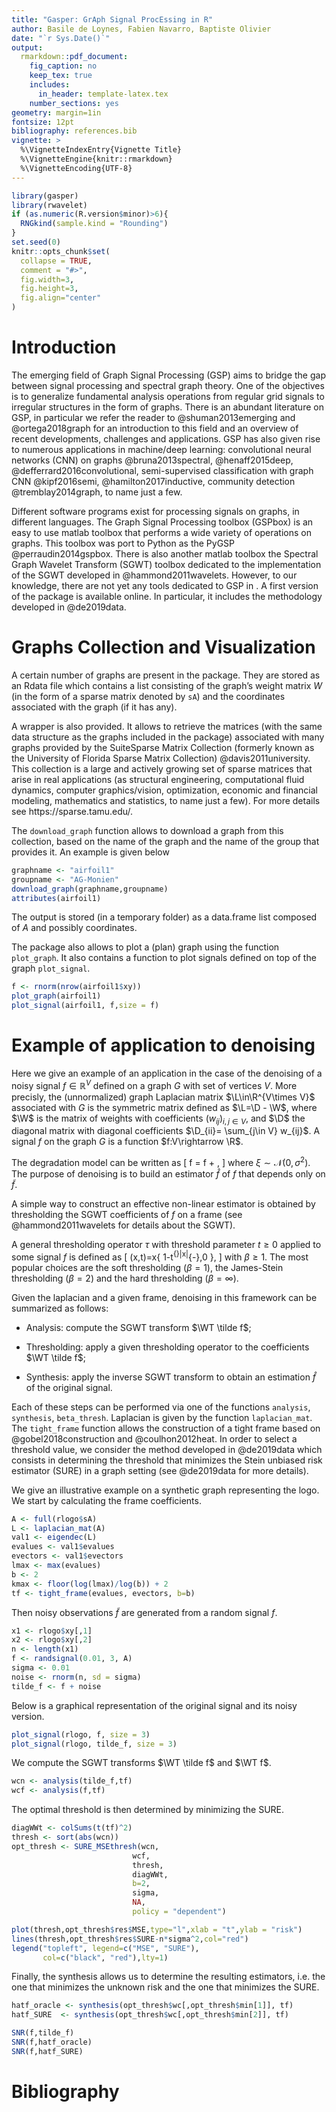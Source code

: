 ```yaml
---
title: "Gasper: GrAph Signal ProcEssing in R"
author: Basile de Loynes, Fabien Navarro, Baptiste Olivier
date: "`r Sys.Date()`"
output: 
  rmarkdown::pdf_document:
    fig_caption: no
    keep_tex: true
    includes:
      in_header: template-latex.tex
    number_sections: yes
geometry: margin=1in
fontsize: 12pt
bibliography: references.bib
vignette: >
  %\VignetteIndexEntry{Vignette Title}
  %\VignetteEngine{knitr::rmarkdown}
  %\VignetteEncoding{UTF-8}
---
```


```r
library(gasper)
library(rwavelet)
if (as.numeric(R.version$minor)>6){
  RNGkind(sample.kind = "Rounding")
}
set.seed(0)
knitr::opts_chunk$set(
  collapse = TRUE,
  comment = "#>",
  fig.width=3,
  fig.height=3, 
  fig.align="center"
)
```
\begin{abstract}
We present a short tutorial on to the use of the \proglang{R} \pkg{gasper} package. Gasper is a package dedicated to signal processing on graphs.
\end{abstract}

# Introduction
The emerging field of Graph Signal Processing (GSP) aims to bridge the gap between signal processing and spectral graph theory. One of the objectives is to generalize fundamental analysis operations from regular grid signals to irregular structures in the form of graphs. There is an abundant literature on GSP, in particular we refer the reader to @shuman2013emerging and @ortega2018graph for an introduction to this field and an overview of recent developments, challenges and applications. GSP has also given rise to numerous applications in machine/deep learning: convolutional neural networks (CNN) on graphs @bruna2013spectral, @henaff2015deep, @defferrard2016convolutional, semi-supervised classification with graph CNN @kipf2016semi, @hamilton2017inductive,  community detection @tremblay2014graph, to name just a few.

Different software programs exist for processing signals on graphs, in different languages. The Graph Signal Processing toolbox (GSPbox) is an easy to use matlab toolbox that performs a wide variety of operations on graphs. This toolbox was port to Python as the PyGSP @perraudin2014gspbox. There is also another matlab toolbox the Spectral Graph Wavelet Transform (SGWT) toolbox dedicated to the implementation of the SGWT developed in @hammond2011wavelets. However, to our knowledge, there are not yet any tools dedicated to GSP in \proglang{R}. A first version of the \pkg{gasper} package is available online\footnote{https://github.com/fabnavarro/gasper}. In particular, it includes the methodology developed in @de2019data.

# Graphs Collection and Visualization
A certain number of graphs are present in the package. They are stored as an Rdata file  which contains a list consisting of the graph's weight matrix $W$ (in the form of a sparse matrix denoted by `sA`) and the coordinates associated with the graph (if it has any).

A wrapper is also provided. It allows to retrieve the matrices (with the same data structure as the graphs included in the package) associated with many graphs provided by the SuiteSparse Matrix Collection (formerly known as the University of Florida Sparse Matrix Collection) @davis2011university. This collection is a large and actively growing set of sparse matrices that arise in real applications (as structural engineering, computational fluid dynamics, computer graphics/vision, optimization, economic and financial modeling, mathematics and statistics, to name just a few). For more details see https://sparse.tamu.edu/.

The `download_graph` function allows to download a graph from this collection, based on the name of the graph and the name of the group that provides it. An example is given below
```r
graphname <- "airfoil1"
groupname <- "AG-Monien"
download_graph(graphname,groupname)
attributes(airfoil1)
```
The output is stored (in a temporary folder) as a data.frame list composed of $A$ and possibly coordinates.

The package also allows to plot a (plan) graph using the function `plot_graph`. It also contains a function to plot signals defined on top of the graph `plot_signal`.
```r
f <- rnorm(nrow(airfoil1$xy))
plot_graph(airfoil1)
plot_signal(airfoil1, f,size = f)
```

# Example of application to denoising

Here we give an example of an application in the case of the denoising of a noisy signal $f\in\mathbb{R}^V$ defined on a graph $G$ with set of vertices $V$. More precisly, the (unnormalized) graph Laplacian matrix $\L\in\R^{V\times V}$ associated with $G$ is the symmetric matrix defined as $\L=\D - \W$, where $\W$ is the matrix of weights with coefficients $(w_{ij})_{i,j\in V}$, and $\D$ the diagonal matrix with diagonal coefficients $\D_{ii}= \sum_{j\in V} w_{ij}$. A signal $f$ on the graph $G$ is a function $f:V\rightarrow \R$. 

The degradation model can be written as
\[
\tilde f = f + \xi,
\]
where $\xi\sim\mathcal{N}(0,\sigma^2)$. The purpose of denoising is to build an estimator $\hat f$ of $f$ that depends only on $\tilde f$.

A simple way to construct an effective non-linear estimator is obtained by thresholding the SGWT coefficients of $f$ on a frame (see @hammond2011wavelets for details about the SGWT).

A general thresholding operator $\tau$ with threshold parameter $t\geq 0$ applied to some signal $f$ is defined as
\[
\tau(x,t)=x\max \{ 1-t^{\beta}|x|^{-\beta},0 \},
\]
 with $\beta \geq 1$. The most popular choices are the soft thresholding ($\beta=1$), the James-Stein thresholding ($\beta=2$) and the hard thresholding ($\beta=\infty$).

Given the laplacian and a given frame, denoising in this framework can be summarized as follows:

* Analysis: compute the SGWT transform $\WT \tilde f$;

* Thresholding: apply a given thresholding operator to the coefficients $\WT  \tilde f$; 

* Synthesis: apply the inverse SGWT transform to obtain an estimation $\hat f$ of the original signal.

Each of these steps can be performed via one of the functions `analysis`, `synthesis`, `beta_thresh`. Laplacian is given by the function `laplacian_mat`. The `tight_frame` function allows the construction of a tight frame based on @gobel2018construction and @coulhon2012heat. In order to select a threshold value, we consider the method developed in @de2019data which consists in determining the threshold that minimizes the Stein unbiased risk estimator (SURE) in a graph setting (see @de2019data for more details).

We give an illustrative example on a synthetic graph representing the \proglang{R} logo. We start by calculating the frame coefficients.
```r
A <- full(rlogo$sA)
L <- laplacian_mat(A)
val1 <- eigendec(L)
evalues <- val1$evalues
evectors <- val1$evectors
lmax <- max(evalues)
b <- 2
kmax <- floor(log(lmax)/log(b)) + 2
tf <- tight_frame(evalues, evectors, b=b)
```

Then noisy observations $\tilde f$ are generated from a random signal $f$.
```r
x1 <- rlogo$xy[,1]
x2 <- rlogo$xy[,2]
n <- length(x1)
f <- randsignal(0.01, 3, A)
sigma <- 0.01
noise <- rnorm(n, sd = sigma)
tilde_f <- f + noise
```

Below is a graphical representation of the original signal and its noisy version.
```r
plot_signal(rlogo, f, size = 3)
plot_signal(rlogo, tilde_f, size = 3)
```

We compute the SGWT transforms $\WT \tilde f$ and $\WT f$.
```r
wcn <- analysis(tilde_f,tf)
wcf <- analysis(f,tf)
```

The optimal threshold is then determined by minimizing the SURE.
```r
diagWWt <- colSums(t(tf)^2)
thresh <- sort(abs(wcn))
opt_thresh <- SURE_MSEthresh(wcn, 
                           wcf, 
                           thresh, 
                           diagWWt, 
                           b=2, 
                           sigma, 
                           NA,
                           policy = "dependent")

```

```r
plot(thresh,opt_thresh$res$MSE,type="l",xlab = "t",ylab = "risk")
lines(thresh,opt_thresh$res$SURE-n*sigma^2,col="red")
legend("topleft", legend=c("MSE", "SURE"),
       col=c("black", "red"),lty=1)
```

Finally, the synthesis allows us to determine the resulting estimators, i.e. the one that minimizes the unknown risk and the one that minimizes the SURE.
```r
hatf_oracle <- synthesis(opt_thresh$wc[,opt_thresh$min[1]], tf)
hatf_SURE  <- synthesis(opt_thresh$wc[,opt_thresh$min[2]], tf)

SNR(f,tilde_f)
SNR(f,hatf_oracle)
SNR(f,hatf_SURE)
```


# Bibliography




